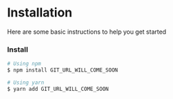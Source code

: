 
<Meta title="Get started/1. Installation" />

# Installation

Here are some basic instructions to help you get started

### Install

```bash
# Using npm
$ npm install GIT_URL_WILL_COME_SOON

# Using yarn
$ yarn add GIT_URL_WILL_COME_SOON
```
